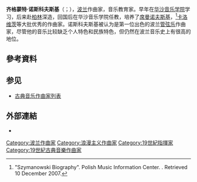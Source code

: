 {{Expand language|en|time=2021-12-26}}
{{Infobox classical
| 中文名       = 诺斯科夫斯基
| 画像         = ZygmuntNoskowski.jpg
| 附注         =      
| 原文名       = Zygmunt Noskowski
| 国别         = 波兰  
| 出生日期     = {{birth date|1846|5|2}}
| 出生地       = 华沙
| 逝世日期     = {{death date and age|1909|1|23|1846|5|2}}
| 逝世地       = 华沙
| 所属时期     = 浪漫主义
| 所属乐派     =  
| 擅长作品类型 = 管弦乐，室内乐
| 代表作       = 三部交响曲，交响诗《草原》，钢琴四重奏
| 师从         = 
| 学生         = [[席曼诺夫斯基|席曼诺夫斯基]]，[[卡洛维茨|卡洛维茨]]，[[丘尔廖尼斯|丘尔廖尼斯]]
| 官方网站     = 
}}

'''齐格蒙特·诺斯科夫斯基'''（{{lang-pl|Zygmunt Noskowski}}；{{bd|1846年|5月2日|1909年|1月23日|catIdx=N}}），[[波兰|波兰]]作曲家，音乐教育家。早年在[[华沙音乐学院|华沙音乐学院]]学习，后来赴[[柏林|柏林]]深造，回国后在华沙音乐学院任教，培养了[[席曼诺夫斯基|席曼诺夫斯基]]，<ref> "Szymanowski Biography". Polish Music Information Center. {{cite web |url=http://www.culture.pl/en/culture/artykuly/os_szymanowski_karol |title=存档副本 |accessdate=2007年12月10日 |deadurl=yes |archiveurl=https://web.archive.org/web/20071218155723/http://www.culture.pl/en/culture/artykuly/os_szymanowski_karol |archivedate=2007年12月18日 |df= }}. Retrieved 10 December 2007. </ref>[[卡洛维茨|卡洛维茨]]等大批优秀的作曲家。诺斯科夫斯基被认为是第一位出色的波兰[[管弦乐|管弦乐]]作曲家，尽管他的音乐比较缺乏个人特色和民族特色，但仍然在波兰音乐史上有很高的地位。

== 參考資料 ==
<references/>

== 参见 ==
{{Portal box|古典音樂}}
* [[古典音乐作曲家列表|古典音乐作曲家列表]]

== 外部連結 ==
{{Commons category}}
* {{IMSLP|id=Noskowski, Zygmunt}}

{{Authority control}}

{{DEFAULTSORT:Noskowski, Zygmunt}}
[[Category:波兰作曲家|Category:波兰作曲家]]
[[Category:浪漫主义作曲家|Category:浪漫主义作曲家]]
[[Category:19世紀指揮家|Category:19世紀指揮家]]
[[Category:19世紀古典音樂作曲家|Category:19世紀古典音樂作曲家]]
